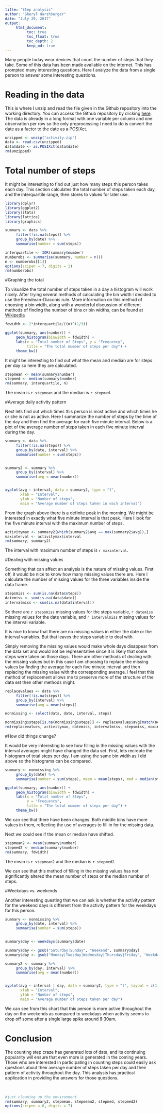 ```yaml
---
title: "Step analysis"
author: "Sheryl Harshberger"
date: "July 29, 2017"
output: 
     html_document:
          toc: true
          toc_float: true
          toc_depth: 2
          keep_md: true
---
```


Many people today wear devices that count the number of steps that they take.  Some of this data has been made available on the internet.  This has prompted many interesting questions.  Here I analyze the data from a single person to answer some interesting questions.

# Reading in the data

This is where I unzip and read the file given in the Github repository into the working directory.  You can access the Github repository by clicking [here](https://github.com/hsheryl/RepData_PeerAssessment1). The data is already in a long format with one variable per column and one observation per row so the only preprocessing I need to do is convert the date as a factor to the date as a POSIXct.

```r
unzipped <- unzip("activity.zip")
data <- read.csv(unzipped)
data$date <- as.POSIXct(data$date)
rm(unzipped)
```

# Total number of steps  

It might be interesting to find out just how many steps this person takes each day.  This section calculates the total number of steps taken each day, and the interquartile range, then stores to values for later use.

```r
library(dplyr)
library(ggplot2)
library(stats)
library(lattice)
library(graphics)

summary <- data %>%
     filter(!is.na(steps)) %>%
     group_by(date) %>%
     summarise(number = sum(steps))

interquartile <- IQR(summary$number)
numberobs <- summarise(summary, number = n())
n <- numberobs[[1]]
options(scipen = 7, digits = 2)
rm(numberobs)
```

#Graphing the total  

To visualize the total number of steps taken in a day a histogram will work nicely.  After trying several methods of calculating the bin width I decided to use the Freedman-Diaconis rule.  More information on this method of choosing a bin width, along with a wonderful discussion of different methods of finding the number of bins or bin widths, can be found at [Wikipedia](https://en.wikipedia.org/wiki/Histogram#Number_of_bins_and_width) 

```r
fdwidth <- 2*interquartile/((n)^(1/3))

ggplot(summary, aes(number)) +
     geom_histogram(binwidth = fdwidth) +
     labs(x = "Total number of Steps", y = "Frequency", 
          title = "The total number of steps per day") +
     theme_bw()
```

It might be interesting to find out what the mean and median are for steps per day so here they are calculated.

```r
stepmean <- mean(summary$number)
stepmed <- median(summary$number)
rm(summary, interquartile, n)
```

The mean is `r stepmean` and the median is `r stepmed`.  

#Average daily activity pattern  

Next lets find out which times this person is most active and which times he or she is not as active.  Here I summarize the number of steps by the time of the day and then find the average for each five minute interval.  Below is a plot of the average number of steps taken in each five minute interval during the day.

```r
summary <- data %>%
     filter(!is.na(steps)) %>%
     group_by(date, interval) %>%
     summarise(number = sum(steps))
     

summary2 <- summary %>%
     group_by(interval) %>%
     summarise(avg = mean(number))


xyplot(avg ~ interval, data = summary2, type = "l", 
       xlab = "Interval",
       ylab = "Number of steps", 
       main = "Average number of steps taken in each interval")

```


From the graph above there is a definite peak in the morning. We might be interested in exactly what five minute interval is that peak. Here I look for the five minute interval with the maximum number of steps.

```r
activitymax <- summary2[which(summary2$avg == max(summary2$avg)),]
maxinterval <- activitymax$interval
rm(summary, summary2)
```

The interval with maximum number of steps is `r maxinterval`.  

#Dealing with missing values  

Something that can affect an analysis is the nature of missing values.  First off, it would be nice to know how many missing values there are.  Here I calculate the number of missing values for the three variables inside the data frame.

```r
stepsmiss <- sum(is.na(data$steps))
datemiss <- sum(is.na(data$date))
intervalmiss <- sum(is.na(data$interval))
```

So there are `r stepsmiss` missing values for the steps variable, `r datemiss` missing values for the date variable, and `r intervalmiss` missing values for the interval variable.  

It is nice to know that there are no missing values in either the date or the interval variables.  But that leaves the steps variable to deal with.  

Simply removing the missing values would make whole days disappear from the data set and would not be representative since it is likely that some steps were taken on those days.  There are other methods of dealing with the missing values but in this case I am choosing to replace the missing values by finding the average for each five minute interval and then replacing the missing value with the corresponding average.  I feel that this method of replacement allows me to preserve more of the structure of the data set then other methods might.

```r
replacevalues <- data %>%
     filter(!is.na(steps)) %>%
     group_by(interval) %>%
     summarise(avg = mean(steps))

nonmissing <- select(data, date, interval, steps)

nonmissing$steps[is.na(nonmissing$steps)] <- replacevalues$avg[match(nonmissing$interval,replacevalues$interval)][which(is.na(nonmissing$steps))]
rm(replacevalues, activitymax, datemiss, intervalmiss, stepsmiss, maxinterval)

```

#How did things change?

It would be very interesting to see how filling in the missing values with the interval averages might have changed the data set.  First, lets recreate the histogram of total steps per day.  I am using the same bin width as I did above so the histograms can be compared.

```r
summary <- nonmissing %>%
     group_by(date) %>%
     summarise(number = sum(steps), mean = mean(steps), med = median(steps))

ggplot(summary, aes(number)) +
     geom_histogram(binwidth = fdwidth) +
     labs(x = "Total number of Steps", 
          y = "Frequency", 
          title = "The total number of steps per day") +
     theme_bw()

```

We can see that there have been changes.  Both middle bins have more values in them, reflecting the use of averages to fill in for the missing data.  

Next we could see if the mean or median have shifted.

```r
stepmean2 <- mean(summary$number)
stepmed2 <- median(summary$number)
rm(summary, fdwidth)
```

The mean is `r stepmean2` and the median is `r stepmed2`. 

We can see that this method of filling in the missing values has not significantly altered the mean number of steps or the median number of steps.  

#Weekdays vs. weekends

Another interesting questing that we can ask is whether the activity pattern for the weekend days is different from the activity pattern for the weekdays for this person.  

```r
summary <- nonmissing %>%
     group_by(date, interval) %>%
     summarise(number = sum(steps))
     

summary$day <- weekdays(summary$date)

summary$day <- gsub("Saturday|Sunday", "Weekend", summary$day)
summary$day <- gsub("Monday|Tuesday|Wednesday|Thursday|Friday", "Weekday", summary$day)

summary2 <- summary %>%
     group_by(day, interval) %>%
     summarise(avg = mean(number))


xyplot(avg ~ interval | day, data = summary2, type = "l", layout = c(1,2), 
       xlab = "Interval",
       ylab = "Number of steps", 
       main = "Average number of steps taken per day")
```

We can see from this chart that this person is more active throughout the day on the weekends as compared to weekdays when activity seems to drop off some after a single large spike around 8:30am.  

# Conclusion

The counting step craze has generated lots of data, and its continuing popularity will ensure that even more is generated in the coming years. Those who are interested in participating in counting steps could easily ask questions about their average number of steps taken per day and their pattern of activity throughout the day. This analysis has practical application in providing the answers for those questions.  
<br>
<br>
```r
#just cleaning up the environment
rm(summary, summary2, stepmean, stepmean2, stepmed, stepmed2) 
options(scipen = 0, digits = 7)
```

